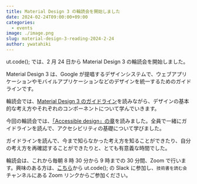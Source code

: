 ```yaml
---
title: Material Design 3 の輪読会を開始しました
date: 2024-02-24T09:00:00+09:00
categories:
  - events
image: ./image.png
slug: material-design-3-reading-2024-2-24
author: ywatahiki
---
```


ut.code(); では、2 月 24 日から Material Design 3 の輪読会を開始しました。

Material Design 3 は、Google が提唱するデザインシステムで、ウェブアプリケーションやモバイルアプリケーションなどのデザインを統一するためのガイドラインです。

輪読会では、[Material Design 3 のガイドライン](https://m3.material.io/)を読みながら、デザインの基本的な考え方やそれぞれのコンポーネントについて学んでいきます。

今回の輪読会では、[「Accessible design」の章](https://m3.material.io/foundations/accessible-design/overview)を読みました。全員で一緒にガイドラインを読んで、アクセシビリティの基礎について学びました。

ガイドラインを読んで、今まで知らなかった考え方を知ることができたり、自分の考え方を再確認することができたりと、とても有意義な時間でした。

輪読会は、これから毎朝 8 時 30 分から 9 時までの 30 分間、Zoom で行います。興味のある方は、[こちら](/join)から ut.code(); の Slack に参加し、`技術書を読む会` チャンネルにある Zoom リンクからご参加ください。
